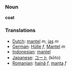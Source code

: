 === Noun ===
'''coat'''

=== Translations ===
*[[Dutch]]: [[mantel]] ''m'', [[jas]] ''m''
*[[German]]: [[Hülle]] ''f'', [[Mantel]] ''m''
*[[Indonesian]]: [[mantel]]
*[[Japanese]]: [[コート]] (kōto)
*[[Romanian]]: [[haină]] ''f'', [[manta]] ''f''